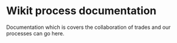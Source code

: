
<Meta title="Documentation|process/index" />

# Wikit process documentation

Documentation which is covers the collaboration of trades and our processes can go here.
